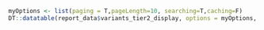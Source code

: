 
```r

myOptions <- list(paging = T,pageLength=10, searching=T,caching=F)
DT::datatable(report_data$variants_tier2_display, options = myOptions, escape=F, extensions = "Responsive")

```
